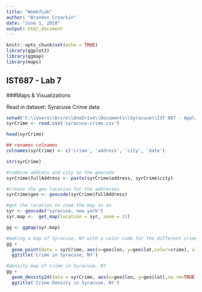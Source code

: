 ---
title: "Week7Lab"
author: "Brandon Croarkin"
date: "June 1, 2018"
output: html_document
---

```{r setup, include=FALSE}
knitr::opts_chunk$set(echo = TRUE)
library(ggplot2)
library(ggmap)
library(maps)
```

## IST687 - Lab 7
###Maps & Visualizations

Read in dataset: Syracuse Crime data
```{r}
setwd('C:\\Users\\brcro\\OneDrive\\Documents\\Syracuse\\IST 687 - Applied Data Science\\Week 7 - Map Mashup')
syrCrime <- read.csv('syracuse-crime.csv')
```

```{r}
head(syrCrime)
```

```{r}
## renames colnames
colnames(syrCrime) <- c('crime', 'address', 'city', 'date')
```

```{r}
str(syrCrime)
```

```{r}
#combine address and city so the geocode
syrCrime$fullAddress <- paste(syrCrime$address, syrCrime$city)
```


```{r}
#create the geo location for the addresses
syrCrime$geo <- geocode(syrCrime$fullAddress)
```

```{r}
#get the location to zoom the map in on
syr <- geocode("syracuse, new york")
syr.map <-  get_map(location = syr, zoom = 11)
```

```{r}
gg <- ggmap(syr.map)
```


```{r}
#making a map of Syracuse, NY with a color code for the different crimes
gg + 
  geom_point(data = syrCrime, aes(x=geo$lon, y=geo$lat,color=crime), alpha=.7,size=1.5,na.rm=TRUE) +
  ggtitle('Crime in Syracuse, NY')
```

```{r}
#density map of crime in Syracuse, NY
gg + 
  geom_density2d(data = syrCrime, aes(x=geo$lon, y=geo$lat),na.rm=TRUE) +
  ggtitle('Crime Density in Syracuse, NY')
```

